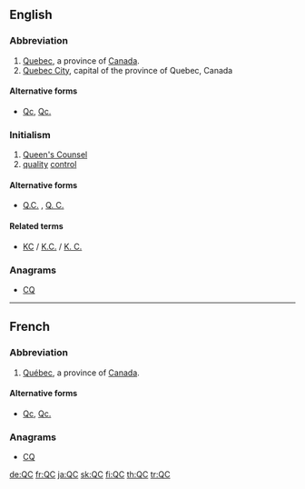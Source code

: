 {{also|QC|Qc|Qc.|Q.C.|Q. C.}}
==English==

===Abbreviation===
{{rfc-header|Abbreviation}}
{{head|en|abbreviation}}

# [[Quebec]], a province of [[Canada]].
# [[Quebec City]], capital of the province of Quebec, Canada

====Alternative forms====
* {{sense|Canadian province}} [[Qc]], [[Qc.]]

===Initialism===
{{rfc-header|Initialism}}
{{head|en|initialism}}

# [[Queen's Counsel]]
# [[quality]] [[control]]

====Alternative forms====
* [[Q.C.]] , [[Q. C.]]

====Related terms====
* {{sense|Queen's Counsel}} [[KC]] / [[K.C.]] / [[K. C.]]

===Anagrams===
* [[CQ#English|CQ]]

----

==French==

===Abbreviation===
{{rfc-header|Abbreviation}}
{{head|fr|abbreviation}}

# [[Québec]], a province of [[Canada]].

====Alternative forms====
* [[Qc]], [[Qc.]]

===Anagrams===
* [[CQ#French|CQ]]

[[de:QC]]
[[fr:QC]]
[[ja:QC]]
[[sk:QC]]
[[fi:QC]]
[[th:QC]]
[[tr:QC]]